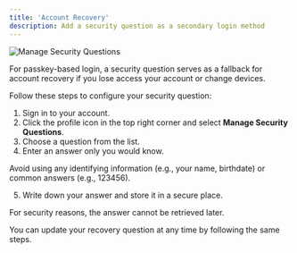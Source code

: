 ```yaml
---
title: 'Account Recovery'
description: Add a security question as a secondary login method 
---
```

![Manage Security Questions](/images/manage-security-questions.png)

For passkey-based login, a security question serves as a fallback for account recovery if you lose access your account or change devices.

Follow these steps to configure your security question:

1. Sign in to your account.
2. Click the profile icon in the top right corner and select **Manage Security Questions**.
3. Choose a question from the list.
4. Enter an answer only you would know.

<Tip>
Avoid using any identifying information (e.g., your name, birthdate) or common answers (e.g., 123456).
</Tip>

5. Write down your answer and store it in a secure place.

<Warning>
For security reasons, the answer cannot be retrieved later.
</Warning>

You can update your recovery question at any time by following the same steps.
